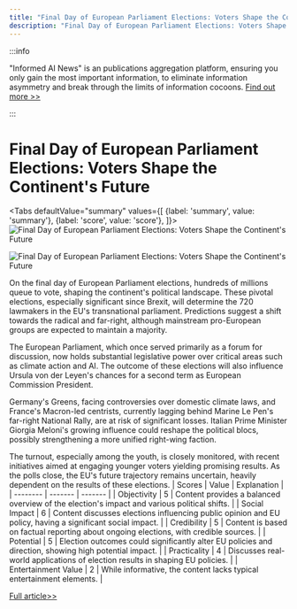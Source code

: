 ```yaml
---
title: "Final Day of European Parliament Elections: Voters Shape the Continent's Future"
description: "Final Day of European Parliament Elections: Voters Shape the Continent's Future"
---
```



:::info

"Informed AI News" is an publications aggregation platform, ensuring you only gain the most important information, to eliminate information asymmetry and break through the limits of information cocoons.  [Find out more >>](/docs/guides)

:::

# Final Day of European Parliament Elections: Voters Shape the Continent's Future


<Tabs
	defaultValue="summary"
	values={[
	{label: 'summary', value: 'summary'},
	{label: 'score', value: 'score'},
]}>
<TabItem value="summary">
<img
  src="https://image.informedainews.com/2024/06/Pol-Wjc-1717983331-1.jpg"
  alt="Final Day of European Parliament Elections: Voters Shape the Continent's Future"
/>

<img
  src="https://image.informedainews.com/2024/06/Pol-T01-1717983331-2.jpg"
  alt="Final Day of European Parliament Elections: Voters Shape the Continent's Future"
/>



On the final day of European Parliament elections, hundreds of millions queue to vote, shaping the continent's political landscape. These pivotal elections, especially significant since Brexit, will determine the 720 lawmakers in the EU's transnational parliament. Predictions suggest a shift towards the radical and far-right, although mainstream pro-European groups are expected to maintain a majority.

The European Parliament, which once served primarily as a forum for discussion, now holds substantial legislative power over critical areas such as climate action and AI. The outcome of these elections will also influence Ursula von der Leyen's chances for a second term as European Commission President.

Germany's Greens, facing controversies over domestic climate laws, and France's Macron-led centrists, currently lagging behind Marine Le Pen's far-right National Rally, are at risk of significant losses. Italian Prime Minister Giorgia Meloni's growing influence could reshape the political blocs, possibly strengthening a more unified right-wing faction.

The turnout, especially among the youth, is closely monitored, with recent initiatives aimed at engaging younger voters yielding promising results. As the polls close, the EU's future trajectory remains uncertain, heavily dependent on the results of these elections.
</TabItem>
<TabItem value="score">
	| Scores     | Value   | Explanation |
	| -------- | ------- | ------- |
	| Objectivity  | 5    | Content provides a balanced overview of the election's impact and various political shifts.    |
	| Social Impact | 6     | Content discusses elections influencing public opinion and EU policy, having a significant social impact.    |
	| Credibility    | 5    | Content is based on factual reporting about ongoing elections, with credible sources.    |
	| Potential    | 5    | Election outcomes could significantly alter EU policies and direction, showing high potential impact.    |
	| Practicality    | 4    | Discusses real-world applications of election results in shaping EU policies.    |
	| Entertainment Value    | 2    | While informative, the content lacks typical entertainment elements.    |
</TabItem>
</Tabs>

[Full article>>](https://www.theguardian.com/world/article/2024/jun/09/hundreds-of-millions-head-to-polls-on-final-day-of-european-elections)
